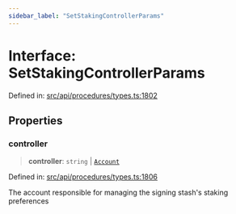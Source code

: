 ```yaml
---
sidebar_label: "SetStakingControllerParams"
---
```


# Interface: SetStakingControllerParams

Defined in: [src/api/procedures/types.ts:1802](https://github.com/PolymeshAssociation/polymesh-sdk/blob/bee6a2fe7a8ce5db42a6982e793782182cde2153/src/api/procedures/types.ts#L1802)

## Properties

### controller

> **controller**: `string` \| [`Account`](../../../entities/Account/classes/Account.mdx)

Defined in: [src/api/procedures/types.ts:1806](https://github.com/PolymeshAssociation/polymesh-sdk/blob/bee6a2fe7a8ce5db42a6982e793782182cde2153/src/api/procedures/types.ts#L1806)

The account responsible for managing the signing stash's staking preferences
